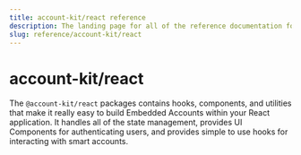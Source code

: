 ```yaml
---
title: account-kit/react reference
description: The landing page for all of the reference documentation for @account-kit/react
slug: reference/account-kit/react
---
```


# account-kit/react

The `@account-kit/react` packages contains hooks, components, and utilities that make it really easy to build Embedded Accounts within your React application. It handles all of the state management,
provides UI Components for authenticating users, and provides simple to use hooks for interacting with smart accounts.
